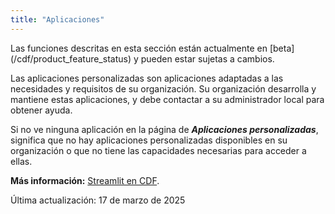 ```yaml
---
title: "Aplicaciones"
---
```


<Warning>
  Las funciones descritas en esta sección están actualmente en [beta](/cdf/product_feature_status) y pueden estar sujetas a cambios.
</Warning>

Las aplicaciones personalizadas son aplicaciones adaptadas a las necesidades y requisitos de su organización. Su organización desarrolla y mantiene estas aplicaciones, y debe contactar a su administrador local para obtener ayuda.

Si no ve ninguna aplicación en la página de ***Aplicaciones personalizadas***, significa que no hay aplicaciones personalizadas disponibles en su organización o que no tiene las capacidades necesarias para acceder a ellas.

**Más información:** [Streamlit en CDF](/cdf/streamlit/).

Última actualización: 17 de marzo de 2025
